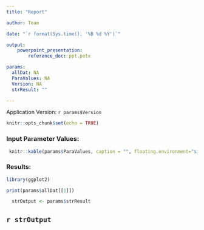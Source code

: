 ```yaml
---
title: "Report"

author: Team

date: "`r format(Sys.time(), '%B %d %Y')`"

output: 
    powerpoint_presentation:
        reference_doc: ppt.potx

params:
  allDat: NA
  ParaValues: NA
  Version: NA
  strResult: ""

---
```


Application Version: `r params$Version` 

```r
knitr::opts_chunk$set(echo = TRUE)
```


### Input Parameter Values:


```r
 knitr::kable(params$ParaValues, caption = "", floating.environment="sidewaystable")
```


### Results:

```r
library(ggplot2)

print(params$allDat[[1]])
```


```r
  strOutput <- params$strResult
```

## `r strOutput` 